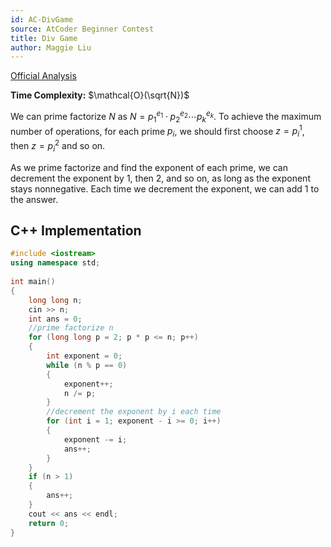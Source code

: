```yaml
---
id: AC-DivGame
source: AtCoder Beginner Contest
title: Div Game
author: Maggie Liu
---
```


[Official Analysis](https://img.atcoder.jp/abc169/editorial.pdf#page=12)

**Time Complexity:** $\mathcal{O}(\sqrt{N})$

We can prime factorize $N$ as $N = p_1^{e_1} \cdot p_2^{e_2} \cdots p_k^{e_k}$. To achieve the maximum number of operations, for each prime $p_i$, we should first choose $z = p_i^1$, then $z = p_i^2$ and so on. 

As we prime factorize and find the exponent of each prime, we can decrement the exponent by $1$, then $2$, and so on, as long as the exponent stays nonnegative. Each time we decrement the exponent, we can add $1$ to the answer.

<LanguageSection>

<CPPSection>

## C++ Implementation

```cpp
#include <iostream>
using namespace std;
 
int main()
{
	long long n;
	cin >> n;
	int ans = 0;
	//prime factorize n
	for (long long p = 2; p * p <= n; p++)
	{
		int exponent = 0;
		while (n % p == 0)
		{
			exponent++;
			n /= p;
		}
		//decrement the exponent by i each time
		for (int i = 1; exponent - i >= 0; i++)
		{
			exponent -= i;
			ans++;
		}
	}
	if (n > 1)
	{
		ans++;
	}
	cout << ans << endl;
	return 0;
}
```

</CPPSection>

</LanguageSection>
